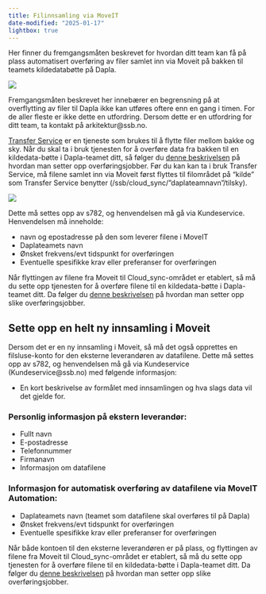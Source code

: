 ```yaml
---
title: Filinnsamling via MoveIT
date-modified: "2025-01-17"
lightbox: true
---
```


Her finner du fremgangsmåten beskrevet for hvordan ditt team kan få på plass automatisert overføring av filer samlet inn via Moveit på bakken til teamets kildedatabøtte på Dapla.

![](../../images/filinnsamling-via-moveit-1.png){style="max-width: 70%;"}

Fremgangsmåten beskrevet her innebærer en begrensning på at overflytting av filer til Dapla ikke kan utføres oftere enn en gang i timen. For de aller fleste er ikke dette en utfordring. Dersom dette er en utfordring for ditt team, ta kontakt på arkitektur@ssb.no.

[Transfer Service](../transfer-service.qmd) er en tjeneste som brukes til å flytte filer mellom bakke og sky. Når du skal ta i bruk tjenesten for å overføre data fra bakken til en kildedata-bøtte i Dapla-teamet ditt, så følger du [denne beskrivelsen](../transfer-service.qmd#overf%C3%B8ring-av-data) på hvordan man setter opp overføringsjobber. Før du kan kan ta i bruk Transfer Service, må filene samlet inn via Moveit først flyttes til filområdet på “kilde” som Transfer Service benytter (/ssb/cloud_sync/”daplateamnavn”/tilsky).

![](../../images/filinnsamling-via-moveit-2.png){style="max-width: 70%;"}

Dette må settes opp av s782, og henvendelsen må gå via Kundeservice. Henvendelsen må inneholde:

- navn og epostadresse på den som leverer filene i MoveIT
- Daplateamets navn
- Ønsket frekvens/evt tidspunkt for overføringen
- Eventuelle spesifikke krav eller preferanser for overføringen

Når flyttingen av filene fra Moveit til Cloud_sync-området er etablert, så må du sette opp tjenesten for å overføre filene til en kildedata-bøtte i Dapla-teamet ditt. Da følger du [denne beskrivelsen](../transfer-service.qmd#overf%C3%B8ring-av-data) på hvordan man setter opp slike overføringsjobber.

## Sette opp en helt ny innsamling i Moveit

Dersom det er en ny innsamling i Moveit, så må det også opprettes en filsluse-konto for den eksterne leverandøren av datafilene. Dette må settes opp av s782, og henvendelsen må gå via Kundeservice (Kundeservice@ssb.no) med følgende informasjon:

- En kort beskrivelse av formålet med innsamlingen og hva slags data vil det gjelde for.

### Personlig informasjon på ekstern leverandør:

- Fullt navn
- E-postadresse
- Telefonnummer
- Firmanavn
- Informasjon om datafilene

### Informasjon for automatisk overføring av datafilene via MoveIT Automation:

- Daplateamets navn (teamet som datafilene skal overføres til på Dapla)
- Ønsket frekvens/evt tidspunkt for overføringen
- Eventuelle spesifikke krav eller preferanser for overføringen

Når både kontoen til den eksterne leverandøren er på plass, og flyttingen av filene fra Moveit til Cloud_sync-området er etablert, så må du sette opp tjenesten for å overføre filene til en kildedata-bøtte i Dapla-teamet ditt. Da følger du [denne beskrivelsen](../transfer-service.qmd#overf%C3%B8ring-av-data) på hvordan man setter opp slike overføringsjobber. 
